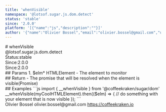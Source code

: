 ```yaml
---
title: 'whenVisible'
namespace: '@lotsof.sugar.js.dom.detect'
status: 'stable'
since: '2.0.0'
platform: '[{"name":"js","description":""}]'
author: '{"name":"Olivier Bossel","email":"olivier.bossel@gmail.com","url":"https://coffeekraken.io"}'
---
```

<div class="docmap-mdx">
# whenVisible
<div class="_namespace">@lotsof.sugar.js.dom.detect</div>
<div class="_metas">
<div class="_status"><span class="_status-label">Status:</span><span class="_status-value -stable">stable</span></div>
<div class="_since"><span class="_since-label">Since:</span><span class="_since-value">2.0.0</span></div>
<div class="_since"><span class="_since-label">Since:</span><span class="_since-value">2.0.0</span></div>
</div>
<div class="_params">
## Params
1. <span class="_name">$elm<span class="_required">*</span></span><span class="_default"></span> <span class="_type">HTMLElement</span>
   - The element to monitor
</div>
<div class="_return">
## Return
- <span class="_description">The promise that will be resolved when the element is visible</span><span class="_default"></span><span class="_type">(Promise<HTMLElement>)</span>
</div>
<div class="_examples">
## Examples
```js
import { __whenVisible } from '@coffeekraken/sugar/dom'
__whenVisible(myCoolHTMLElement).then(($elm) => {
		// do something with your element that is now visible
});
```
</div>
<div class="_author">
<span class="_name">Olivier Bossel</span>
<span class="_email">olivier.bossel@gmail.com</span>
<a href="https://coffeekraken.io" target="_blank" class="_url">https://coffeekraken.io</a>
</div>
</div>